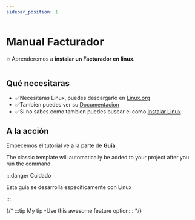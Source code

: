 ```yaml
---
sidebar_position: 1
---
```






# Manual Facturador

🔥 Aprenderemos a **instalar un Facturador en linux**.


<img class="imagenes_horizontales" src="https://cdn.computerhoy.com/sites/navi.axelspringer.es/public/media/image/2014/04/39513-linux.jpg?tf=3840x" alt=""/>


## Qué necesitaras

- ✅Necesitaras Linux, puedes descargarlo en [Linux.org](https://www.linux.org/pages/download/)
- ✅Tambien puedes ver su [Documentacion](https://docs.kernel.org/)
- ✅Si no sabes como tambien puedes buscar el como [Instalar Linux](https://computerhoy.com/tutoriales/como-instalar-linux-ordenador-windows-1217578)

## A la acción

Empecemos el tutorial ve a la parte de <a href="/docs/category/tutorial---basics">**Guía**</a>

The classic template will automatically be added to your project after you run the command:



:::danger Cuidado

Esta guía se desarrolla especificamente con Linux

:::

{/* :::tip My tip  -Use this awesome feature option::: */}

